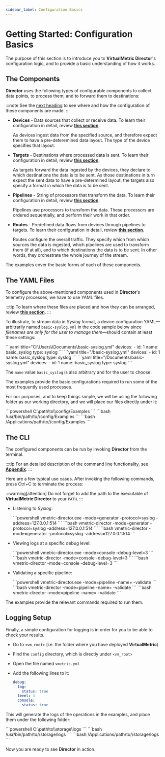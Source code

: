 ```yaml
---
sidebar_label: Configuration Basics
---
```


# Getting Started: Configuration Basics

The purpose of this section is to introduce you to **VirtualMetric Director**'s configuration logic, and to provide a basic understanding of how it works.

## The Components

**Director** uses the following types of configurable components to collect data points, to process them, and to forward them to destinations:

:::note
See the [next heading](#the-yaml-files) to see where and how the configuration of these components are made.
:::

* **Devices** - Data sources that collect or receive data. To learn their configuration in detail, review [**this section**](../configuration/devices/index.mdx#configuration).

  As devices ingest data from the specified source, and therefore expect them to have a pre-deteremined data layout. The type of the device specifies that layout.

* **Targets** - Destinations where processed data is sent. To learn their configuration in detail, review [**this section**](../configuration/targets/index.mdx#configuration).

  As targets forward the data ingested by the devices, they declare to which destinations the data is to be sent. As those destinations in turn expect the sent data to have a pre-determined layout, the targets also specify a format in which the data is to be sent.

* **Pipelines** - String of processors that transform the data. To learn their configuration in detail, review [**this section**](../configuration/pipelines/index.mdx#configuration).

  Pipelines use processors to transform the data. These processors are ordered sequentially, and perform their work in that order.

* **Routes** - Predefined data flows from devices through pipelines to targets. To learn their configuration in detail, review [**this section**](../configuration/routes.mdx#configuration).

  Routes configure the overall traffic. They specify which from which sources the data is ingested, which pipelines are used to transform them (if at all), and to which destinations the data is to be sent. In other words, they orchestrate the whole journey of the stream. 

The examples cover the basic forms of each of these components.

## The YAML Files

To configure the above-mentioned components used in **Director**'s telemetry processes, we have to use YAML files.

:::tip
To learn where these files are placed and how they can be arranged, review [**this section**](../configuration/index.mdx#managing-yaml-files).
:::

To illustrate, to stream data in _Syslog_ format, a device configuration YAML&mdash;arbitrarily named `basic-syslog.yml` in the code sample below since _filenames are only for the user to manage them_&mdash;should contain at least these settings:

<Tabs>
  <TabItem value="windows" label="Windows" default>
    ```yaml title="C:\Users\<your-username>\Documents\basic-syslog.yml"
    devices:
      - id: 1
        name: basic_syslog
        type: syslog
    ```
  </TabItem>    
  <TabItem value="linux" label="Linux">
    ```yaml title="<your-home-directory>/basic-syslog.yml"
    devices:
      - id: 1
        name: basic_syslog
        type: syslog
    ```
  </TabItem>
  <TabItem value="macos" label="macOS">
    ```yaml title="/Documents/basic-syslog.yml"
    devices:
      - id: 1
        name: basic_syslog
        type: syslog
    ```
  </TabItem>
</Tabs>

The `name` value `basic_syslog`  is also arbitrary and for the user to choose.

The examples provide the basic configurations required to run some of the most frequently used processes.

For our purposes, and to keep things simple, we will be using the following folder as our working directory, and we will place our files directly under it:

<Tabs>
  <TabItem value="windows" label="Windows" default>
    ```powershell
    C:\path\to\<vm_root>\config\Examples
    ```
  </TabItem>    
  <TabItem value="linux" label="Linux">
    ```bash
    /usr/bin/path/to/<vm_root>/config/Examples
    ```
  </TabItem>
  <TabItem value="macos" label="macOS">
    ```bash
    /Applications/path/to/<vm_root>/config/Examples
    ```
  </TabItem>
</Tabs>

## The CLI

The configured components can be run by invoking **Director** from the terminal.

:::tip
For an detailed description of the command line functionality, see [**Appendix**](../appendix.mdx#cli).
:::

Here are a few typical use cases. After invoking the following commands, press <kb-short>Ctrl+C</kb-short> to terminate the process:

:::warning[attention]
Do not forget to add the path to the executable of **VirtualMetric Director** to your `PATH`.
:::

* Listening to _Syslog_:

  <Tabs>
    <TabItem value="windows" label="Windows" default>
      ```powershell
      vmetric-director.exe -mode=generator -protocol=syslog -address=127.0.0.1:514
      ```
    </TabItem>    
    <TabItem value="linux" label="Linux">
      ```bash
      vmetric-director -mode=generator -protocol=syslog -address=127.0.0.1:514
      ```
    </TabItem>
    <TabItem value="macos" label="macOS">
      ```bash
      vmetric-director -mode=generator -protocol=syslog -address=127.0.0.1:514
      ```
    </TabItem>
  </Tabs>

* Viewing logs at a specific debug level:

  <Tabs>
    <TabItem value="windows" label="Windows" default>
      ```powershell
      vmetric-director.exe -mode=console -debug-level=3
      ```
    </TabItem>
    <TabItem value="linux" label="Linux">
      ```bash
      vmetric-director -mode=console -debug-level=3
      ```
    </TabItem>
    <TabItem value="macos" label="macOS">
      ```bash
      vmetric-director -mode=console -debug-level=3
      ```
    </TabItem>
  </Tabs>

* Validating a specific pipeline:

  <Tabs>
    <TabItem value="windows" label="Windows" default>
      ```powershell
      vmetric-director.exe -mode=pipeline -name=<pipeline_name> -validate
      ```
    </TabItem>
    <TabItem value="linux" label="Linux">
      ```bash
      vmetric-director -mode=pipeline -name=<pipeline_name> -validate
      ```
    </TabItem>
    <TabItem value="macos" label="macOS">
      ```bash
      vmetric-director -mode=pipeline -name=<pipeline_name> -validate
      ```
    </TabItem>
  </Tabs>

The examples provide the relevant commands required to run them.

## Logging Setup

Finally, a simple configuration for logging is in order for you to be able to check your results.

* Go to `<vm_root>` (i.e. the folder where you have deployed **VirtualMetric**)
* Find the `config` directory, which is directly under `<vm_root>`
* Open the file named `vmetric.yml`
* Add the following lines to it:

  ```yaml
  debug:
    log:
      status: true
    level: 4
    console:
      status: true
  ```

This will generate the logs of the operations in the examples, and place them under the following folder:

<Tabs>
  <TabItem value="windows" label="Windows" default>
    ```powershell
    C:\path\to\<vm_root>\storage\logs
    ```
  </TabItem>

  <TabItem value="linux" label="Linux">
    ```bash
    /usr/bin/path/to/<vm_root>/storage/logs
    ```
  </TabItem>

  <TabItem value="macos" label="macOS">
    ```bash
    /Applications/path/to/<vm_root>/storage/logs
    ```
  </TabItem>
</Tabs>

Now you are ready to see **Director** in action.
